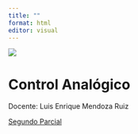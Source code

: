 ```yaml
---
title: ""
format: html
editor: visual
---
```


![](Media/uvm_logo.webp){fig-align="center"}

# Control Analógico {#control-analógico}

Docente: Luis Enrique Mendoza Ruiz

[Segundo Parcial](U01.qmd "Contenido del Segundo Parcial")

